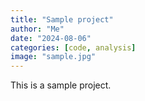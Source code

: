 ```yaml
---
title: "Sample project"
author: "Me"
date: "2024-08-06"
categories: [code, analysis]
image: "sample.jpg"
---
```


This is a sample project.